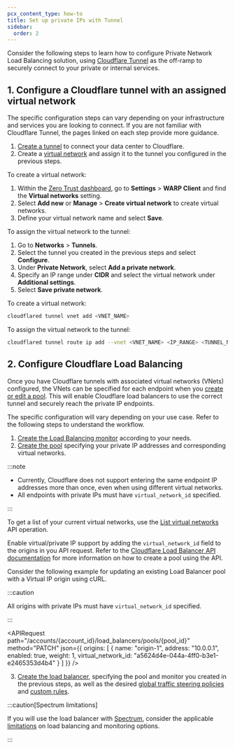 ```yaml
---
pcx_content_type: how-to
title: Set up private IPs with Tunnel
sidebar:
  order: 2
---
```



Consider the following steps to learn how to configure Private Network Load Balancing solution, using [Cloudflare Tunnel](/cloudflare-one/connections/connect-networks/) as the off-ramp to securely connect to your private or internal services.

## 1. Configure a Cloudflare tunnel with an assigned virtual network

The specific configuration steps can vary depending on your infrastructure and services you are looking to connect. If you are not familiar with Cloudflare Tunnel, the pages linked on each step provide more guidance.

1. [Create a tunnel](/cloudflare-one/connections/connect-networks/get-started/create-remote-tunnel/#1-create-a-tunnel) to connect your data center to Cloudflare.
2. Create a [virtual network](/cloudflare-one/connections/connect-networks/private-net/cloudflared/tunnel-virtual-networks/) and assign it to the tunnel you configured in the previous steps.

<Tabs> <TabItem label="Dashboard">

To create a virtual network:

1. Within the [Zero Trust dashboard](https://one.dash.cloudflare.com), go to **Settings** > **WARP Client** and find the **Virtual networks** setting.
2. Select **Add new** or **Manage** > **Create virtual network** to create virtual networks.
3. Define your virtual network name and select **Save**.

To assign the virtual network to the tunnel:

1. Go to **Networks** > **Tunnels**.
2. Select the tunnel you created in the previous steps and select **Configure**.
3. Under **Private Network**, select **Add a private network**.
4. Specify an IP range under **CIDR** and select the virtual network under **Additional settings**.
5. Select **Save private network**.

</TabItem> <TabItem label="cli">

To create a virtual network:

```sh
cloudflared tunnel vnet add <VNET_NAME>
```

To assign the virtual network to the tunnel:

```sh
cloudflared tunnel route ip add --vnet <VNET_NAME> <IP_RANGE> <TUNNEL_NAME>
```

</TabItem> </Tabs>

## 2. Configure Cloudflare Load Balancing

Once you have Cloudflare tunnels with associated virtual networks (VNets) configured, the VNets can be specified for each endpoint when you [create or edit a pool](/load-balancing/pools/create-pool/#create-a-pool). This will enable Cloudflare load balancers to use the correct tunnel and securely reach the private IP endpoints.

The specific configuration will vary depending on your use case. Refer to the following steps to understand the workflow.

1. [Create the Load Balancing monitor](/load-balancing/monitors/create-monitor/) according to your needs.
2. [Create the pool](/load-balancing/pools/create-pool/) specifying your private IP addresses and corresponding virtual networks.

:::note

- Currently, Cloudflare does not support entering the same endpoint IP addresses more than once, even when using different virtual networks.
- All endpoints with private IPs must have `virtual_network_id` specified.

:::

<Tabs syncKey="dashPlusAPI">

<TabItem label="Dashboard">

<Render file="pool-create" />

</TabItem>

<TabItem label="API">

To get a list of your current virtual networks, use the [List virtual networks](/api/resources/zero_trust/subresources/networks/subresources/virtual_networks/methods/list/) API operation.

Enable virtual/private IP support by adding the `virtual_network_id` field to the origins in you API request. Refer to the [Cloudflare Load Balancer API documentation](/api/resources/load_balancers/subresources/pools/methods/create/) for more information on how to create a pool using the API.

Consider the following example for updating an existing Load Balancer pool with a Virtual IP origin using cURL.

:::caution

All origins with private IPs must have `virtual_network_id` specified.

:::

<APIRequest
  path="/accounts/{account_id}/load_balancers/pools/{pool_id}"
  method="PATCH"
  json={{
    origins: [
      {
        name: "origin-1",
        address: "10.0.0.1",
        enabled: true,
        weight: 1,
        virtual_network_id: "a5624d4e-044a-4ff0-b3e1-e2465353d4b4"
      }
    ]
  }}
/>

</TabItem>
</Tabs>

3. [Create the load balancer](/load-balancing/load-balancers/create-load-balancer/), specifying the pool and monitor you created in the previous steps, as well as the desired [global traffic steering policies](/load-balancing/understand-basics/traffic-steering/steering-policies/) and [custom rules](/load-balancing/additional-options/load-balancing-rules/).

:::caution[Spectrum limitations]

If you will use the load balancer with [Spectrum](/spectrum/), consider the applicable [limitations](/load-balancing/additional-options/spectrum/#limitations) on load balancing and monitoring options.

:::
